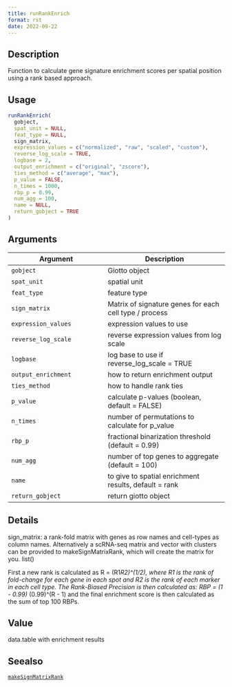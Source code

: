 ```yaml
--- 
title: runRankEnrich 
format: rst 
date: 2022-09-22 
--- 
```


## Description

Function to calculate gene signature enrichment scores per spatial position using a rank based approach.


## Usage

```r
runRankEnrich(
  gobject,
  spat_unit = NULL,
  feat_type = NULL,
  sign_matrix,
  expression_values = c("normalized", "raw", "scaled", "custom"),
  reverse_log_scale = TRUE,
  logbase = 2,
  output_enrichment = c("original", "zscore"),
  ties_method = c("average", "max"),
  p_value = FALSE,
  n_times = 1000,
  rbp_p = 0.99,
  num_agg = 100,
  name = NULL,
  return_gobject = TRUE
)
```


## Arguments

Argument      |Description
------------- |----------------
`gobject`     |     Giotto object
`spat_unit`     |     spatial unit
`feat_type`     |     feature type
`sign_matrix`     |     Matrix of signature genes for each cell type / process
`expression_values`     |     expression values to use
`reverse_log_scale`     |     reverse expression values from log scale
`logbase`     |     log base to use if reverse_log_scale = TRUE
`output_enrichment`     |     how to return enrichment output
`ties_method`     |     how to handle rank ties
`p_value`     |     calculate p-values (boolean, default = FALSE)
`n_times`     |     number of permutations to calculate for p_value
`rbp_p`     |     fractional binarization threshold (default = 0.99)
`num_agg`     |     number of top genes to aggregate (default = 100)
`name`     |     to give to spatial enrichment results, default = rank
`return_gobject`     |     return giotto object


## Details

sign_matrix: a rank-fold matrix with genes as row names and cell-types as column names.
 Alternatively a scRNA-seq matrix and vector with clusters can be provided to makeSignMatrixRank, which will create
 the matrix for you. list() 
 
 First a new rank is calculated as R = (R1*R2)^(1/2), where R1 is the rank of
 fold-change for each gene in each spot and R2 is the rank of each marker in each cell type.
 The Rank-Biased Precision is then calculated as: RBP = (1 - 0.99) * (0.99)^(R - 1)
 and the final enrichment score is then calculated as the sum of top 100 RBPs.


## Value

data.table with enrichment results


## Seealso

[`makeSignMatrixRank`](#makesignmatrixrank)


